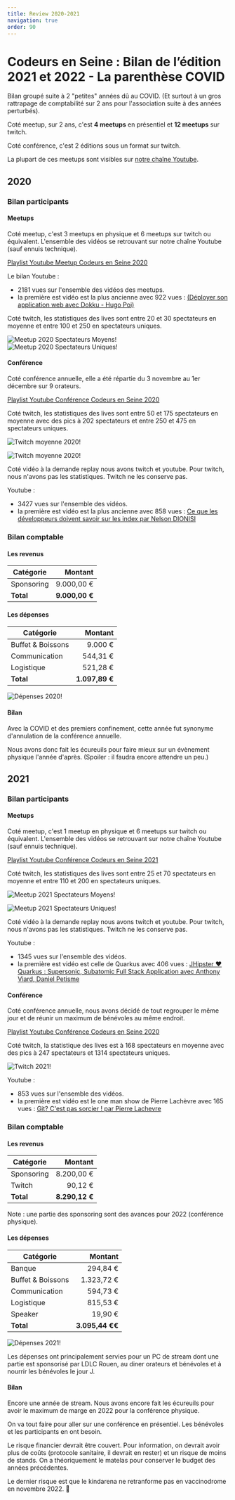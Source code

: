 ```yaml
---
title: Review 2020-2021
navigation: true
order: 90
---
```


<OGImage path="/images/ces/social.jpg" />


# Codeurs en Seine : Bilan de l’édition 2021 et 2022 - La parenthèse COVID

Bilan groupé suite à 2 "petites" années dû au COVID. (Et surtout à un gros rattrapage de comptabilité sur 2 ans pour l'association suite à des années perturbés).

Coté meetup, sur 2 ans, c'est **4 meetups** en présentiel et **12 meetups** sur twitch.

Coté conférence, c'est 2 éditions sous un format sur twitch.

La plupart de ces meetups sont visibles sur [notre chaîne Youtube](https://www.youtube.com/channel/UCWujmG5rANxJI0nHbMFs08w/playlists).


## 2020

### Bilan participants

#### Meetups

Coté meetup, c'est 3 meetups en physique et 6 meetups sur twitch ou équivalent. L'ensemble des vidéos se retrouvant sur notre chaîne Youtube (sauf ennuis technique).

[Playlist Youtube Meetup Codeurs en Seine 2020](https://www.youtube.com/watch?v=8axzx3nM0e0&list=PLbbYL6fWx8WyAl5rcNoQYeZzrjCcJdmAH)

Le bilan Youtube :
* 2181 vues sur l'ensemble des vidéos des meetups.
* la première est vidéo est la plus ancienne avec 922 vues : [(Déployer son application web avec Dokku - Hugo Poi)](https://www.youtube.com/watch?v=8axzx3nM0e0) 

Coté twitch, les statistiques des lives sont entre 20 et 30 spectateurs en moyenne et entre 100 et 250 en spectateurs uniques. 

![Meetup 2020 Spectateurs Moyens!](/images/review/2020-meetups-moy.png)
![Meetup 2020 Spectateurs Uniques!](/images/review/2020-meetups-unique.png)

#### Conférence

Coté conférence annuelle, elle a été répartie du 3 novembre au 1er décembre sur 9 orateurs.

[Playlist Youtube Conférence Codeurs en Seine 2020](https://www.youtube.com/watch?v=fj_c-Fmfo68&list=PLbbYL6fWx8WzqlLF9Wqo8_2EZ0ws1JrOm)

Coté twitch, les statistiques des lives sont entre 50 et 175 spectateurs en moyenne avec des pics à 202 spectateurs et entre 250 et 475 en spectateurs uniques. 

![Twitch moyenne 2020!](/images/review/stats-2020-spectateurs-moyennes.png)

![Twitch moyenne 2020!](/images/review/stats-2020-spectateurs-uniques.png)

Coté vidéo à la demande replay nous avons twitch et youtube. Pour twitch, nous n'avons pas les statistiques. Twitch ne les conserve pas.

Youtube :
* 3427 vues sur l'ensemble des vidéos.
* la première est vidéo est la plus ancienne avec 858 vues : [Ce que les développeurs doivent savoir sur les index par Nelson DIONISI](https://www.youtube.com/watch?v=-C2js48fAQU) 

### Bilan comptable

#### Les revenus

| Catégorie |  Montant |
|---|---:|
| Sponsoring  | 9.000,00 € |
| **Total**  | **9.000,00 €** |

#### Les dépenses

| Catégorie |  Montant |
|---|---:|
| Buffet & Boissons  | 9.000 € |
| Communication | 544,31 € |
| Logistique | 521,28 € |
| **Total**  | **1.097,89 €** |

![Dépenses 2020!](/images/review/depenses-2020.png)

#### Bilan

Avec la COVID et des premiers confinement, cette année fut synonyme d'annulation de la conférence annuelle.

Nous avons donc fait les écureuils pour faire mieux sur un évènement physique l'année d'après. (Spoiler : il faudra encore attendre un peu.)

## 2021

### Bilan participants

#### Meetups

Coté meetup, c'est 1 meetup en physique et 6 meetups sur twitch ou équivalent. L'ensemble des vidéos se retrouvant sur notre chaîne Youtube (sauf ennuis technique).

[Playlist Youtube Conférence Codeurs en Seine 2021](https://www.youtube.com/watch?v=8WwTe0vLhgc&list=PLbbYL6fWx8WyrpLyK0kqpowYqTzBJHoCu)

Coté twitch, les statistiques des lives sont entre 25 et 70 spectateurs en moyenne et entre 110 et 200 en spectateurs uniques. 

![Meetup 2021 Spectateurs Moyens!](/images/review/2021-meetups-moy.png)

![Meetup 2021 Spectateurs Uniques!](/images/review/2021-meetups-unique.png)

Coté vidéo à la demande replay nous avons twitch et youtube. Pour twitch, nous n'avons pas les statistiques. Twitch ne les conserve pas.

Youtube :
* 1345 vues sur l'ensemble des vidéos.
* la première est vidéo est celle de Quarkus avec 406 vues : [JHipster ❤️ Quarkus : Supersonic, Subatomic Full Stack Application avec Anthony Viard, Daniel Petisme](https://www.youtube.com/watch?v=e3qWOZ8nY8s) 

#### Conférence

Coté conférence annuelle, nous avons décidé de tout regrouper le même jour et de réunir un maximum de bénévoles au même endroit.

[Playlist Youtube Conférence Codeurs en Seine 2020](https://www.youtube.com/watch?v=Gp7Y_mcRfR0&list=PLbbYL6fWx8Wx3Kt_z2vlarFciwwDwiHH7)

Coté twitch, la statistique des lives est à 168 spectateurs en moyenne avec des pics à 247 spectateurs et 1314 spectateurs uniques. 

![Twitch 2021!](/images/review/stats-2021.png)

Youtube :
* 853 vues sur l'ensemble des vidéos.
* la première est vidéo est le one man show de Pierre Lachèvre avec 165 vues : [Git? C'est pas sorcier ! par Pierre Lachevre](https://youtu.be/1d08MZdtP5w)  


### Bilan comptable

#### Les revenus

| Catégorie |  Montant |
|---|---:|
| Sponsoring  | 8.200,00 € |
| Twitch  | 90,12 € |
| **Total**  | **8.290,12 €** |

Note : une partie des sponsoring sont des avances pour 2022 (conférence physique).

#### Les dépenses

| Catégorie |  Montant |
|---|---:|
| Banque | 294,84 € |
| Buffet & Boissons  | 1.323,72 € |
| Communication | 594,73 € |
| Logistique | 815,53 € |
| Speaker | 19,90 € |
| **Total**  | **3.095,44 €€** |

![Dépenses 2021!](/images/review/depenses-2021.png)

Les dépenses ont principalement servies pour un PC de stream dont une partie est sponsorisé par LDLC Rouen, au diner orateurs et bénévoles et à nourrir les bénévoles le jour J.

#### Bilan

Encore une année de stream. Nous avons encore fait les écureuils pour avoir le maximum de marge en 2022 pour la conférence physique.

On va tout faire pour aller sur une conférence en présentiel. Les bénévoles et les participants en ont besoin.

Le risque financier devrait être couvert. Pour information, on devrait avoir plus de coûts (protocole sanitaire, il devrait en rester) et un risque de moins de stands. On a théoriquement le matelas pour conserver le budget des années précédentes.

Le dernier risque est que le kindarena ne retranforme pas en vaccinodrome en novembre 2022. 🤞